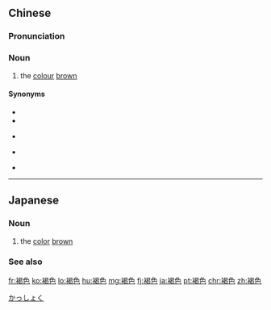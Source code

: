 ==Chinese==
{{zh-forms}}

===Pronunciation===
{{zh-pron
|m=褐sè
|c=hot3 sik1,hot6 sik1
|cat=n
}}

===Noun===
{{zh-noun}}

# the [[colour]] [[brown]]

====Synonyms====
* {{zh-l|棕色}}
* {{zh-l|咖啡色}}
* {{qualifier|Cantonese}} {{zh-l|啡色|tr=fe1 sik1}}
* {{qualifier|Min Nan|Hakka}} {{zh-l|豬肝色}}
* {{qualifier|Min Nan}} {{zh-l|塗色|tr=thô͘-sek}}

{{zh-cat|Colors}}

----

==Japanese==
{{ja-kanjitab|かつ|k1=かっ|しょく|yomi=o}}

===Noun===
{{ja-noun|かっしょく}}

# the [[color]] [[brown]]

===See also===
{{table:colors/ja}}

[[Category:ja:Colors|かっしょく]]

[[fr:褐色]]
[[ko:褐色]]
[[lo:褐色]]
[[hu:褐色]]
[[mg:褐色]]
[[fj:褐色]]
[[ja:褐色]]
[[pt:褐色]]
[[chr:褐色]]
[[zh:褐色]]